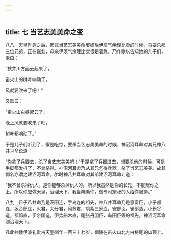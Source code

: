 ```yaml
---
---
---
```

title: 七 当艺志美美命之变
---




八八　天皇升遐之后，庶兄当艺志美美命娶嫡后伊须气余理比卖的时候，将要杀那三位兄弟，正在谋划，母亲伊须气余理比卖很是着急，乃作歌以告知她的儿子们，歌曰：

“狭井川方面云起来了，

亩火山的树叶响动了，

风就要吹来了吧！”

又歌曰：

“亩火山白昼起云了，

晚上风就要吹来了吧，

树叶都响动了。”

于是儿子们听到了，很是吃惊，要杀当艺志美美命的时候，神沼河耳命对其兄神八井耳命说道：

“你拿了兵器去，杀了当艺志美美吧！”于是拿了兵器进去，想要杀他的时候，可是手脚都发抖了，不曾杀得。神沼河耳命乃从其兄乞得兵器，杀了当艺志美美。故其御名亦谓之建沼河耳命。尔时神八井耳命对其弟建沼河耳命让道：

“我不曾杀得仇人。是你能够杀掉仇人的。所以我虽然是你的长兄，不能居你之上。所以你应做天皇，治理天下，我当帮助你，做专司祭祀的人给你服务。”

八九　日子八井命乃是茨田连，手岛连的祖先，神八井耳命乃是意富臣，小子部连，坂合部连，火君，大分君，阿苏君，筑紫三家连，雀部臣，雀部造，小长谷造，都祁直，伊余国造，伊势船木直，尾张丹羽臣，岛田臣等的祖先。神沼河耳命则治理天下。

凡此神倭伊波礼毗古天皇御年一百三十七岁，御陵在亩火山北方白梼尾的山顶上。